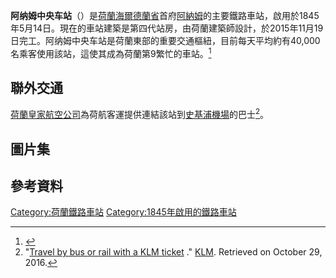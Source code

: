 {{noteTA
|G1=荷兰地名
}}
{{Infobox Station
|BoxWidth = 24em
|Title = 阿纳姆中央车站
|SubTitle = 
|EngTitle = Station Arnhem Centraal
|EngSubTitle = 
|StationSymbol = 
|symbol_right=[[File:Nederlandse_spoorwegen_logo.svg|20px]] 
|linecolour = #22428B
|ImageName = Arnhem centraal station.JPG
|ImageSize = 290px
|ImageCaption = 
|ImagePadding = 0
|Code = Ah 
|Operator = [[荷兰铁路|荷兰铁路]]
|Owned = 
|Line = 
|Place = {{NED}}[[海爾德蘭省|海爾德蘭省]][[阿納姆|阿納姆]]
|Coord = {{Coord|51|59|5|N|5|54|3|E|type:railwaystation_region:NL|display=inline,title}}
|Style = 地面車站
|Hall Style = 
|PlatformType = 
|PlatformNumber = 4
|TrackNum = 
|Interchange = 
|ExitNumber = 
|StartDate = 1845年5月14日
|Elevation = 
|Depth = 
|connection = 
|yearly ridership = 
|daily ridership = 
}}

'''阿纳姆中央车站'''（{{lang-nl|Station Arnhem Centraal}}）是[[荷蘭|荷蘭]][[海爾德蘭省|海爾德蘭省]]首府[[阿納姆|阿納姆]]的主要鐵路車站，啟用於1845年5月14日。現在的車站建築是第四代站房，由荷蘭建築師{{link-nl|本·范·伯克爾|Ben van Berkel}}設計，於2015年11月19日完工。阿纳姆中央车站是荷蘭東部的重要交通樞紐，目前每天平均約有40,000名乘客使用該站，這使其成為荷蘭第9繁忙的車站。<ref>{{Cite web |url=http://www.unstudio.com/projects/arnhem-central-transfer-hall |title=Main building details from Architect |access-date=2015-06-16 |archive-url=https://web.archive.org/web/20150618101804/http://www.unstudio.com/projects/arnhem-central-transfer-hall |archive-date=2015-06-18}}</ref>

==聯外交通==
[[荷蘭皇家航空公司|荷蘭皇家航空公司]]為荷航客運提供連結該站到[[史基浦機場|史基浦機場]]的巴士<ref>"[https://www.klm.com/travel/us_en/plan_and_book/ticket_information/travel_by_train_on_a_klm_ticket/index.htm Travel by bus or rail with a KLM ticket] {{Wayback|url=https://www.klm.com/travel/us_en/plan_and_book/ticket_information/travel_by_train_on_a_klm_ticket/index.htm |date=20161029112125 }}." [[KLM|KLM]]. Retrieved on October 29, 2016.</ref>。

==圖片集==
{{Gallery
|title=
|width=200
|height=150
|align=center
|File:HUA-162828-Gezicht op het NS station Arnhem te Arnhem.jpg|第二代站房（1920年代）
|File:Station Arnhem achteringang (12-2005).jpg|第三代站房，攝於2005年
|File:Arnhem centraal station inside.JPG|車站大廳
|File:23 april 2016 CS Arnhem.jpg|車站外觀
}}

==參考資料==
{{reflist}}
{{Commons category|Station Arnhem Centraal}}

[[Category:荷蘭鐵路車站|Category:荷蘭鐵路車站]]
[[Category:1845年啟用的鐵路車站|Category:1845年啟用的鐵路車站]]